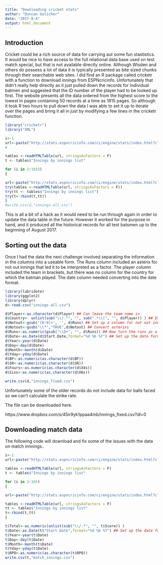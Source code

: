 ```yaml
---
title: "Downloading cricket stats"
author: "Duncan Golicher"
date: "2017-8-4"
output: html_document
---
```


## Introduction

Cricket could be a rich source of data for carrying aut some fun stastistics. It would be nice to have access to the full relational data base used on test match special, but that is not available directly online. Although Wisden and others do possess a lot of data it is typically presented as bite sized chunks through their searchable web sites. I did find an R package called cricketr with a function to download innings from ESPNcricinfo. Unfortunately  that didn't really help directly as it just pulled down the records for individual batmen and suggested that the ID number of the player had to be looked up first. The website presents all the data ordered from the highest score to the lowest in pages containing 50 records at a time as 1815 pages.  So although it took R two hours to pull down the data I was able to set it up to iterate over the pages and bring it all in just by modifying a few lines in the cricketr function.

```r
library("cricketr")
library("XML")
```

```r
i<-1
url<-paste("http://stats.espncricinfo.com/ci/engine/stats/index.html?class=1;page=",i,";template=results;type=batting;view=innings",sep="")
#

tables <-readHTMLTable(url, stringsAsFactors = F)
t <- tables$"Innings by innings list"

for (i in 2:1815)
{

url<-paste("http://stats.espncricinfo.com/ci/engine/stats/index.html?class=1;page=",i,";template=results;type=batting;view=innings",sep="")
try(tables <-readHTMLTable(url, stringsAsFactors = F))
try(tt <- tables$"Innings by innings list")
try(t<-rbind(t,tt))
}
#write.csv(d,"innings-all.csv")
```

This is all a bit of a hack as it would need to be run through again in order to update the data table in the future. However it worked for the purpose in hand, and it produced all the historical records for all test batsmen up to the beginning of August 2017. 


## Sorting out the data

Once I had the data the next challenge involved separating the information in the columns into a useable form. The Runs column included an asterix for not out innings that led it to be interpreted as a factor. The player column included the team in brackets, but there was no column for the country for which the batman played. The date column needed converting into the date format.

```r
library(lubridate)
library(ggplot2)
library(dplyr)
d<-read.csv("innings-all.csv")

d$Player<-as.character(d$Player) ## Can leave the team name in
d$Country<- unlist(sub("\\).*", "", sub(".*\\(", "", d$Player)) ) ## Extract the country from the player's name
d$Notout<-gsub('[0-9]+', '', d$Runs) ## Set up a column for not out innings
d$Notout<-gsub("\\*","TRUE",d$Notout) ## Convert asterixs
d$Runs<-as.numeric(gsub("\\D+", "", d$Runs)) ## Now turn the runs as a numeric column
d$Date<-as.Date(d$Start.Date,format="%d %b %Y") ## Set up the date format
d$Year<-year(d$Date)
d$Day<-day(d$Date)
d$Month<-month(d$Date)
d$Yday<-yday(d$Date)
d$BF<-as.numeric(as.character(d$BF))
d$SR<-as.numeric(as.character(d$SR))
d$Fours<-as.numeric(as.character(d$X4s))
d$Sixs<-as.numeric(as.character(d$X6s))

write.csv(d,"innings_fixed.csv")
```

Unfortunately some of the older records do not include data for balls faced so we can't calculate the strike rate.

The file can be downloaded here.

https://www.dropbox.com/s/45ir9yk1ppaa4mb/innings_fixed.csv?dl=0


## Downloading match data

The following code will download and fix some of the issues with the data on match innnings..

```r

i<-1
url<-paste("http://stats.espncricinfo.com/ci/engine/stats/index.html?class=1;page=",i,";template=results;type=team;view=innings",sep="")

tables <-readHTMLTable(url, stringsAsFactors = F)
t <- tables$"Innings by innings list"

for (i in 2:165)
{

url<-paste("http://stats.espncricinfo.com/ci/engine/stats/index.html?class=1;page=",i,";template=results;type=team;view=innings",sep="")

tables <-readHTMLTable(url, stringsAsFactors = F)
tt <- tables$"Innings by innings list"
t<-rbind(t,tt)
}

t$Total<-as.numeric(unlist(sub("\\/.*", "", t$Score)) )
t$Date<-as.Date(t$"Start Date",format="%d %b %Y") ## Set up the date format
t$Year<-year(t$Date)
t$Day<-day(t$Date)
t$Month<-month(t$Date)
t$Yday<-yday(t$Date)
t$RPO<-as.numeric(as.character(t$RPO))
write.csv(t,"match_innings.csv")

```

